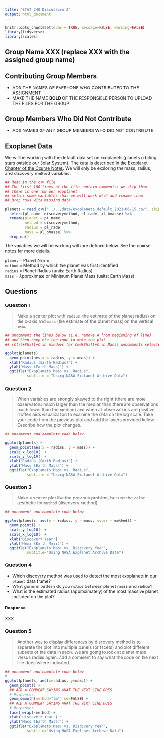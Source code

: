 ```yaml
---
title: "STAT 240 Discussion 2"
output: html_document
---
```


```r
knitr::opts_chunk$set(echo = TRUE, message=FALSE, warning=FALSE)
library(tidyverse)
library(scales)
```

## Group Name XXX (replace XXX with the assigned group name)

## Contributing Group Members

- ADD THE NAMES OF EVERYONE WHO CONTRIBUTED TO THE ASSIGNMENT
- MAKE THE NAME **BOLD** OF THE RESPONSIBLE PERSON TO UPLOAD THE FILES FOR THE GROUP

## Group Members Who Did Not Contribute

- ADD NAMES OF ANY GROUP MEMBERS WHO DID NOT CONTRIBUTE

## Exoplanet Data

We will be working with the default data set on exoplanets (planets orbiting stars outside our Solar System).
The data is described in the [Exoplanet Chapter of the Course Notes](https://bookdown.org/bret_larget/stat-240-case-studies/exoplanets.html).
We will only be exploring the mass, radius, and discovery method variables.

```r
## Read in the csv file
## The first 100 lines of the file contain comments: we skip them.
## There is one row per exoplanet 
## Select some variables that we will work with and rename them
## Drop rows with missing data

planets = read_csv("../../data/exoplanets_default_2021-06-15.csv", skip = 100) %>%
  select(pl_name, discoverymethod, pl_rade, pl_bmasse) %>%
  rename(planet = pl_name,
         method = discoverymethod,
         radius = pl_rade,
         mass = pl_bmasse) %>% 
  drop_na()
```

The variables we will be working with are defined below. See the course notes for more details.

`planet` = Planet Name  
`method` =  Method by which the planet was first identified  
`radius` = Planet Radius (units: Earth Radius)  
`mass` = Approximate or Minimum Planet Mass (units: Earth Mass)  

## Questions

### Question 1

> Make a scatter plot with `radius` (the estimate of the planet radius) on the x-axis and `mass` (the estimate of the planet mass) on the vertical axis.

```r
## uncomment the lines below (i.e. remove # from beginning of line)
## and then complete the code to make the plot
## (Ctrl+Shift+C in Windows (or Cmd+Shift+C in Macs) uncomments selected lines)

ggplot(planets) +
  geom_point(aes(x = radius, y = mass)) +
  xlab("Radius (Earth Radius)") +
  ylab("Mass (Earth Mass)") +
  ggtitle("Exoplanets Mass vs. Radius",
          subtitle = "Using NASA Explanet Archive Data")
```


### Question 2

> When variables are strongly skewed to the right
(there are more observatons much larger than the median than there are observations much lower than the median)
and when all observations are positive,
it often aids visualization to examine the data on the log scale.
Take your code from the previous plot and add the layers provided below.
Describe how the plot changes.

```r
## uncomment and complete code below

ggplot(planets) +
  geom_point(aes(x = radius, y = mass)) +
  scale_x_log10() +
  scale_y_log10() +
  xlab("Radius (Earth Radius)") +
  ylab("Mass (Earth Mass)") +
  ggtitle("Exoplanets Mass vs. Radius",
          subtitle = "Using NASA Explanet Archive Data")
```


### Question 3

> Make a scatter plot like the previous problem,
but use the `color` aesthetic for `method` (discovery method).

```r
## uncomment and complete code below

ggplot(planets, aes(x = radius, y = mass, color = method)) +
  geom_point() +
  scale_y_log10() +
  scale_x_log10() +
  xlab("Discovery Year") +
  ylab("Mass (Earth Mass)") +
  ggtitle("Exoplanets Mass vs. Discovery Year",
          subtitle="Using NASA Explanet Archive Data")
```


### Question 4

- Which discovery method was used to detect the most exoplanets in our `planet` data frame?  
- What general pattern do you notice between planet mass and radius?  
- What is the estimated radius (approximately) of the most massive planet included on the plot?


#### Response

XXX


### Question 5

> Another way to display differences by discovery method is to separate the plot into multiple panels (or facets) and plot different subsets of the data in each.
> We are going to look at planet mass versus radius again.
> Add a comment to say what the code on the next line does where indicated.


```r
## uncomment and complete code below
# 
ggplot(planets, aes(x=radius, y=mass)) +
  geom_point() +
  ## ADD A COMMENT SAYING WHAT THE NEXT LINE DOES
  # Response: 
  geom_smooth(method="lm", se=FALSE) +
  ## ADD A COMMENT SAYING WHAT THE NEXT LINE DOES
  # Response:
  facet_wrap(~method) +
  xlab("Discovery Year") +
  ylab("Mass (Earth Mass)") +
  ggtitle("Exoplanets Mass vs. Discovery Year",
          subtitle="Using NASA Explanet Archive Data")
```

